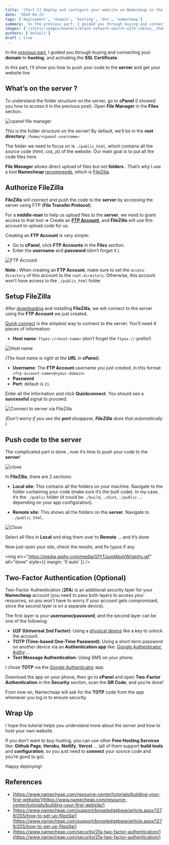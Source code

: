 ```yaml
---
title: '[Part 2] Deploy and configure your website on Namecheap in the simplest way'
date: '2020-04-25'
tags: ['deployment', 'domain', 'hosting', 'dns', 'namecheap']
summary: 'In the previous part, I guided you through buying and connecting your domain to hosting, and activating the SSL Certificate. In this part, I’ll show you how to push your code to the server to get your website live...'
images: ['/static/images/banners/black-network-switch-with-cables__thomasjsn__ISG-rUel0Uw.jpeg']
authors: ['default']
draft : true
---
```


In the [previous part](/blog/deploy-and-config-website-on-name-cheap-part-1), I guided you through buying and connecting your **domain** to **hosting**, and activating the **SSL Certificate**.

In this part, I’ll show you how to push your code to the **server** and get your website live <Twemoji emoji="rocket" />

## What’s on the server <Twemoji emoji="eyes" size="base" />?

To understand the folder structure on the server, go to **cPanel** (I showed you how to access it in the previous post). Open **File Manager** in the **Files** section.

![cpanel file manager](/static/images/file-manager.png)

This is the folder structure on the server! By default, we’ll be in the **root directory**: `/home/<cpanel-username>`.

The folder we need to focus on is `./public_html`, which contains all the source code (_html_, _css_, _js_) of the website. Our main goal is to put all the code files here.

**File Manager** allows direct upload of files but not **folders** <Twemoji emoji="man-getting-massage" />. That’s why I use a tool **Namecheap** [recommends](https://www.namecheap.com/support/knowledgebase/article.aspx/1279/205/how-to-set-up-filezilla/), which is [FileZilla](https://filezilla-project.org/).

## Authorize FileZilla

**FileZilla** will connect and <Twemoji emoji="delivery-truck" /> push the code to the **server** by accessing the server using FTP (**File Transfer Protocol**).

For a **middle-man** <Twemoji emoji="man-construction-worker-medium-light-skin-tone" /> to help us upload files to the **server**, we need to grant access to that tool => Create an [**FTP Account**](https://www.namecheap.com/support/knowledgebase/article.aspx/9523/205/how-to-create-an-ftp-account), and **FileZilla** will use this account to upload code for us.

Creating an **FTP Account** is very simple:

- Go to **cPanel**, click **FTP Accounts** in the **Files** section.
- Enter the **username** and **password** (don’t forget it <Twemoji emoji="grinning-face-with-sweat" />).

![FTP Account](/static/images/ftp.png)

**Note <Twemoji emoji="warning" />:** When creating an **FTP Account**, make sure to set the `access-directory` of this account to the `root-directory`. Otherwise, this account won’t have access to the `./public_html` folder <Twemoji emoji="grinning-face-with-sweat" />

## Setup FileZilla

After [downloading](https://filezilla-project.org/) and installing **FileZilla**, we will connect to the server using the **FTP Account** we just created.

[Quick connect](https://www.namecheap.com/support/knowledgebase/article.aspx/1279/205/how-to-set-up-filezilla/#quickconnect) is the simplest way to connect to the server. You’ll need 4 pieces of information:

- **Host name**: `ftpes://<host-name>` (don’t forget the `ftpes://` prefix!)

![Host name](/static/images/hostname.png)

_(The host name is right at the **URL** in **cPanel**)_.

- **Username**: The **FTP Account** username you just created, in this format: `<ftp-account-name>@<your-domain>`
- **Password**
- **Port**: default is `21`.

Enter all the information and click **Quickconnect**.
You should see a **successful** signal to proceed.

![Connect to server via FileZilla](/static/images/filezilla.png)

_(Don’t worry if you see the **port** disappear, **FileZilla** does that automatically <Twemoji emoji="face-with-steam-from-nose" />)_

## Push code to the server

The complicated part is done <Twemoji emoji="see-no-evil-monkey" /> <Twemoji emoji="hear-no-evil-monkey" />, now it’s time to push your code to the **server**!

<div>
  <img src="/static/images/close.gif" alt="close" style={{ margin: '0 auto' }} />
</div>

In **FileZilla**, there are 2 sections:

- **Local site**: This contains all the folders on your machine. Navigate to the folder containing your code (make sure it’s the built code). In my case, it’s the `./public` folder (it could be `./build`, `./dist`, `./public` ... depending on your app configuration).

- **Remote site**: This shows all the folders on the **server**. Navigate to `./public_html`.

![Close](/static/images/filezilla2.png)

Select all files in **Local** and drag them over to **Remote** ... and it’s done <Twemoji emoji="party-popper" />

Now just open your site, check the results, and fix typos if any <Twemoji emoji="grinning-squinting-face" /><Twemoji emoji="grinning-squinting-face" /><Twemoji emoji="grinning-squinting-face" />

<img
  src="https://media.giphy.com/media/SfYTJuxdAbsVW/giphy.gif"
  alt="done"
  style={{ margin: '0 auto' }}
/>

## Two-Factor Authentication (Optional)

Two-Factor Authentication (**2FA**) is an additional security layer for your **Namecheap** account (you need to pass both layers to access your resources, so you won’t have to worry if your account gets compromised, since the second layer is on a separate device).

The first layer is your **username/password**, and the second layer can be one of the following:

- **U2F (Universal 2nd Factor)**: Using a [physical device](https://www.namecheap.com/support/knowledgebase/article.aspx/10102/45/how-can-i-use-the-u2f-method-for-twofactor-authentication) like a key to unlock the account.
- **TOTP (Time-based One-Time Password)**: Using a short-term password on another device via an **Authentication app** like: [Google Authenticator](https://play.google.com/store/apps/details?id=com.google.android.apps.authenticator2&hl=en), [Authy](https://authy.com/) ...
- **Text Message Authentication**: Using SMS on your phone.

I chose **TOTP** via the [Google Authenticator](https://play.google.com/store/apps/details?id=com.google.android.apps.authenticator2&hl=en) app.

Download the app on your phone, then go to **cPanel** and open **Two-Factor Authentication** in the **Security** section, scan the **QR Code**, and you’re done!

From now on, Namecheap will ask for the **TOTP** code from the app whenever you log in to ensure security.

## Wrap Up

I hope this tutorial helps you understand more about the server and how to host your own website.

If you don’t want to buy hosting, you can use other **Free Hosting Services** like: **Github Page**, **Heroku**, **Netlify**, **Vercel** ... (all of them support **build tools** and **configuration**, so you just need to **connect** your source code and you’re good to go).

Happy deploying!

## References

- [https://www.namecheap.com/resource-center/tutorials/building-your-first-website/](https://www.namecheap.com/resource-center/tutorials/building-your-first-website/)
- [https://www.namecheap.com/support/knowledgebase/article.aspx/1279/205/how-to-set-up-filezilla/](https://www.namecheap.com/support/knowledgebase/article.aspx/1279/205/how-to-set-up-filezilla/)
- [https://www.namecheap.com/security/2fa-two-factor-authentication/](https://www.namecheap.com/security/2fa-two-factor-authentication/)
